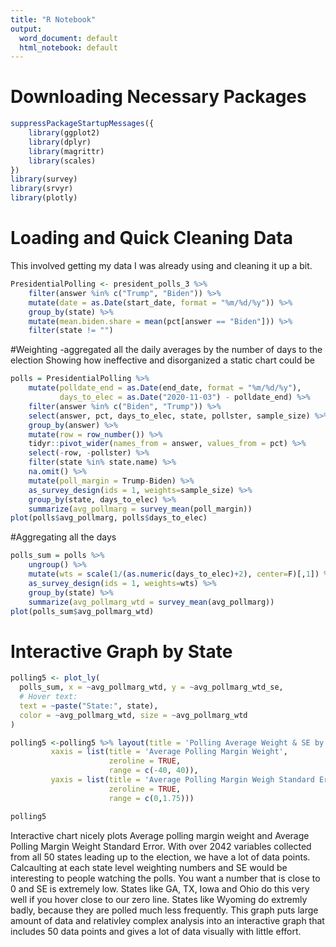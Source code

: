 ```yaml
---
title: "R Notebook"
output:
  word_document: default
  html_notebook: default
---
```

# Downloading Necessary Packages
```r
suppressPackageStartupMessages({
    library(ggplot2)
    library(dplyr)
    library(magrittr)
    library(scales)
})
library(survey)
library(srvyr)
library(plotly)
```
# Loading and Quick Cleaning Data

 This involved getting my data I was already using and cleaning it up a bit. 
```r
PresidentialPolling <- president_polls_3 %>%
    filter(answer %in% c("Trump", "Biden")) %>%
    mutate(date = as.Date(start_date, format = "%m/%d/%y")) %>%
    group_by(state) %>%
    mutate(mean.biden.share = mean(pct[answer == "Biden"])) %>%
    filter(state != "")
```
#Weighting -aggregated all the daily averages by the number of days to the election
  Showing how ineffective and disorganized a static chart could be
```r
polls = PresidentialPolling %>%
    mutate(polldate_end = as.Date(end_date, format = "%m/%d/%y"), 
           days_to_elec = as.Date("2020-11-03") - polldate_end) %>%
    filter(answer %in% c("Biden", "Trump")) %>%
    select(answer, pct, days_to_elec, state, pollster, sample_size) %>%
    group_by(answer) %>%
    mutate(row = row_number()) %>%
    tidyr::pivot_wider(names_from = answer, values_from = pct) %>%
    select(-row, -pollster) %>%
    filter(state %in% state.name) %>%
    na.omit() %>%
    mutate(poll_margin = Trump-Biden) %>%
    as_survey_design(ids = 1, weights=sample_size) %>%
    group_by(state, days_to_elec) %>%
    summarize(avg_pollmarg = survey_mean(poll_margin))
plot(polls$avg_pollmarg, polls$days_to_elec)
```
#Aggregating all the days
```r
polls_sum = polls %>%
    ungroup() %>%
    mutate(wts = scale(1/(as.numeric(days_to_elec)+2), center=F)[,1]) %>%
    as_survey_design(ids = 1, weights=wts) %>%
    group_by(state) %>%
    summarize(avg_pollmarg_wtd = survey_mean(avg_pollmarg))
plot(polls_sum$avg_pollmarg_wtd)
```
# Interactive Graph by State 
```r
polling5 <- plot_ly(
  polls_sum, x = ~avg_pollmarg_wtd, y = ~avg_pollmarg_wtd_se,
  # Hover text:
  text = ~paste("State:", state),
  color = ~avg_pollmarg_wtd, size = ~avg_pollmarg_wtd
)

polling5 <-polling5 %>% layout(title = 'Polling Average Weight & SE by State',
         xaxis = list(title = 'Average Polling Margin Weight',
                      zeroline = TRUE,
                      range = c(-40, 40)),
         yaxis = list(title = 'Average Polling Margin Weigh Standard Error',
                      zeroline = TRUE,
                      range = c(0,1.75)))

polling5
```
Interactive chart nicely plots Average polling margin weight and Average Polling Margin Weight Standard Error. With over 2042 variables collected from all 50 states leading up to the election, we have a lot of data points. Calcaulting at each state level weighting numbers and SE would be interesting to people watching the polls. You want a number that is close to 0 and SE is extremely low. States like GA, TX, Iowa and Ohio do this very well if you hover close to our zero line. States like Wyoming do extremly badly, because they are polled much less frequently. This graph puts large amount of data and relativley complex analysis into an interactive graph that includes 50 data points and gives a lot of data visually with little effort. 

